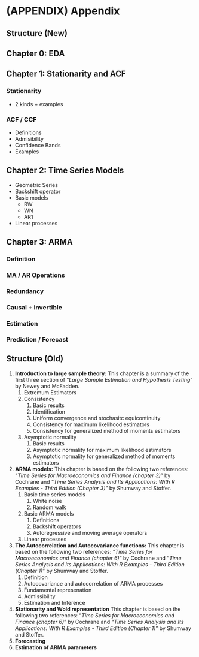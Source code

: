 # (APPENDIX) Appendix {-} 

## Structure (New)

## Chapter 0: EDA

## Chapter 1: Stationarity and ACF

### Stationarity

- 2 kinds + examples

### ACF / CCF

- Definitions
- Admisibility
- Confidence Bands
- Examples

## Chapter 2: Time Series Models

- Geometric Series
- Backshift operator
- Basic models
  - RW
  - WN
  - AR1
- Linear processes

## Chapter 3: ARMA 

### Definition

### MA / AR Operations

### Redundancy

### Causal + invertible

### Estimation

### Prediction / Forecast


## Structure (Old)

1. **Introduction to large sample theory:** This chapter is a summary of the first three section of "*Large Sample Estimation and Hypothesis Testing*" by Newey and McFadden. 
    1. Extremum Estimators
    2. Consistency
        1. Basic results
        2. Identification
        3. Uniform convergence and stochasitc equicontinuity
        4. Consistency for maximum likelihood estimators
        5. Consistency for generalized method of moments estimators
    3. Asymptotic normality
        1. Basic results
        4. Asymptotic normality for maximum likelihood estimators
        5. Asymptotic normality for generalized method of moments estimators 
        
2. **ARMA models:** This chapter is based on the following two references: "*Time Series for Macroeconomics and Finance (chapter 3)*" by Cochrane and "*Time Series Analysis and Its Applications: With R Examples - Third Edition (Chapter 3)*" by Shumway and Stoffer.  
    1. Basic time series models
        1. White noise
        2. Random walk
    2. Basic ARMA models
        1. Definitions
        2. Backshift operators
        3. Autoregressive and moving average operators
    3. Linear processes    
3. **The Autocorrelation and Autocovariance functions:** This chapter is based on the following two references: "*Time Series for Macroeconomics and Finance (chapter 6)*" by Cochrane and "*Time Series Analysis and Its Applications: With R Examples - Third Edition (Chapter 1)*" by Shumway and Stoffer.
    1. Definition 
    2. Autocovariance and autocorrelation of ARMA processes
    3. Fundamental represenation
    4. Admissibility
    5. Estimation and Inference
4. **Stationarity and Wold representation** This chapter is based on the following two references: "*Time Series for Macroeconomics and Finance (chapter 6)*" by Cochrane and "*Time Series Analysis and Its Applications: With R Examples - Third Edition (Chapter 1)*" by Shumway and Stoffer.
5. **Forecasting**
6. **Estimation of ARMA parameters**